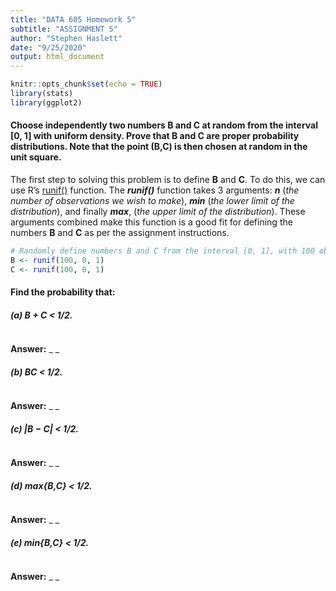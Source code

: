 ```yaml
---
title: "DATA 605 Homework 5"
subtitle: "ASSIGNMENT 5"
author: "Stephen Haslett"
date: "9/25/2020"
output: html_document
---
```


```r
knitr::opts_chunk$set(echo = TRUE)
library(stats)
library(ggplot2)
```

#### Choose independently two numbers B and C at random from the interval [0, 1] with uniform density. Prove that B and C are proper probability distributions. Note that the point (B,C) is then chosen at random in the unit square.

The first step to solving this problem is to define **B** and **C**. To do this, we can use R's
[runif()](https://www.rdocumentation.org/packages/stats/versions/3.6.2/topics/Uniform) function. The **_runif()_** function takes 3 arguments:
**_n_** (_the number of observations we wish to make_), **_min_** (_the lower limit of the distribution_), and finally **_max_**, (_the upper limit of the distribution_).
These arguments combined make this function is a good fit for defining the numbers **B** and **C** as per the assignment instructions.

```r
# Randomly define numbers B and C from the interval [0, 1], with 100 observations.
B <- runif(100, 0, 1)
C <- runif(100, 0, 1)
```

#### Find the probability that:

##### (a) B + C < 1/2.

```r

```

**Answer:** _ _


##### (b) BC < 1/2.

```r

```

**Answer:** _ _


##### (c) |B − C| < 1/2.

```r

```

**Answer:** _ _


##### (d) max{B,C} < 1/2.

```r

```

**Answer:** _ _


##### (e) min{B,C} < 1/2.

```r

```

**Answer:** _ _






